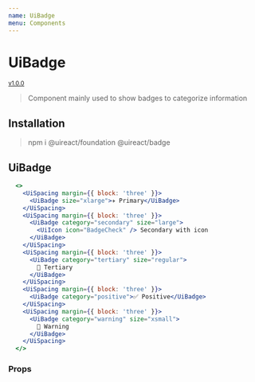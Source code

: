 ```yaml
---
name: UiBadge
menu: Components
---
```




# UiBadge

<sup>
  <a href="https://github.com/inavac182/ui-react/blob/main/packages/badge/" target="_blank">
    v1.0.0
  </a>
</sup>

> Component mainly used to show badges to categorize information

## Installation

> npm i @uireact/foundation @uireact/badge

## UiBadge


```jsx live scope={{ UiSpacing, UiBadge, UiIcon }}
  <>
    <UiSpacing margin={{ block: 'three' }}>
      <UiBadge size="xlarge">✈️ Primary</UiBadge>
    </UiSpacing>
    <UiSpacing margin={{ block: 'three' }}>
      <UiBadge category="secondary" size="large">
        <UiIcon icon="BadgeCheck" /> Secondary with icon
      </UiBadge>
    </UiSpacing>
    <UiSpacing margin={{ block: 'three' }}>
      <UiBadge category="tertiary" size="regular">
        🚀 Tertiary
      </UiBadge>
    </UiSpacing>
    <UiSpacing margin={{ block: 'three' }}>
      <UiBadge category="positive">✅ Positive</UiBadge>
    </UiSpacing>
    <UiSpacing margin={{ block: 'three' }}>
      <UiBadge category="warning" size="xsmall">
        🚨 Warning
      </UiBadge>
    </UiSpacing>
  </>
```

### Props
